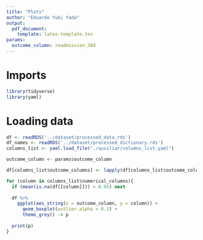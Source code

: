 ```yaml
---
title: "Plots"
author: "Eduardo Yuki Yada"
output: 
  pdf_document:
    template: latex-template.tex
params:
  outcome_column: readmission_30d
---
```


# Imports

```r
library(tidyverse)
library(yaml)
```

# Loading data

```r
df <- readRDS('../dataset/processed_data.rds') 
df_names <- readRDS('../dataset/processed_dictionary.rds') 
columns_list <- yaml.load_file("./auxiliar/columns_list.yaml")

outcome_column <- params$outcome_column
```

```r
df[columns_list$outcome_columns] <- lapply(df[columns_list$outcome_columns], factor)

for (column in columns_list$numerical_columns){
  if (mean(is.na(df[[column]])) > 0.95) next
  
  df %>%
    ggplot(aes_string(x = outcome_column, y = column)) + 
      geom_boxplot(outlier.alpha = 0.1) + 
      theme_grey() -> p
      
  print(p)
}
```

